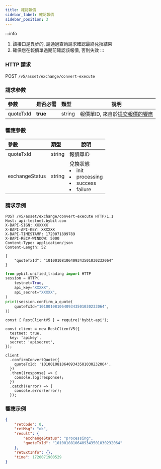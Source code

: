 ```yaml
---
title: 確認報價
sidebar_label: 確認報價
sidebar_position: 3
---
```

:::info
1. 該接口是異步的, 請通過查詢請求確認最終兌換結果
2. 確保您在報價單過期前確認該報價, 否則失效
:::

### HTTP 請求
POST `/v5/asset/exchange/convert-execute`

### 請求參數
| 參數 | 是否必需 | 類型 | 說明|
|:----- |:-------|:-----|------ |
|quoteTxId |**true** |string |報價單ID, 來自於[提交報價的響應](apply-quote#response-parameters)|

### 響應參數
| 參數 | 類型 | 說明|
|:----- |:-----|----- |
|quoteTxId |string|報價單ID|
|exchangeStatus |string|兌換狀態 <li>init</li><li>processing</li><li>success</li><li>failure</li>|

### 請求示例

<Tabs groupId="programming-languages">
<TabItem value="http" label="HTTP">

```http
POST /v5/asset/exchange/convert-execute HTTP/1.1
Host: api-testnet.bybit.com
X-BAPI-SIGN: XXXXXX
X-BAPI-API-KEY: XXXXXX
X-BAPI-TIMESTAMP: 1720071899789
X-BAPI-RECV-WINDOW: 5000
Content-Type: application/json
Content-Length: 52

{
    "quoteTxId": "10100108106409343501030232064"
}
```

</TabItem>
<TabItem value="python" label="Python">

```python
from pybit.unified_trading import HTTP
session = HTTP(
    testnet=True,
    api_key="XXXXX",
    api_secret="XXXXX",
)
print(session.confirm_a_quote(
    quoteTxId="10100108106409343501030232064",
))
```

</TabItem>

<TabItem value="Node" label="Node.js">

```n4js
const { RestClientV5 } = require('bybit-api');

const client = new RestClientV5({
  testnet: true,
  key: 'apikey',
  secret: 'apisecret',
});

client
  .confirmConvertQuote({
    quoteTxId: '10100108106409343501030232064',
  })
  .then((response) => {
    console.log(response);
  })
  .catch((error) => {
    console.error(error);
  });
```

</TabItem>
</Tabs>

### 響應示例

```json
{
    "retCode": 0,
    "retMsg": "ok",
    "result": {
        "exchangeStatus": "processing",
        "quoteTxId": "10100108106409343501030232064"
    },
    "retExtInfo": {},
    "time": 1720071900529
}
```
